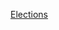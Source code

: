 {{portal|亚洲}}
{{Year by category
| m = 2
| c = 0
| d = 0
| y = 4
| cat = 亚洲选举
| in = 
| parent = 各年亞洲選舉
| subcat = 2004年選舉
| sortkey = 亚洲
}}
{{Commons category|Elections in 2004}}

[[Category:2004年亚洲|Elections]]